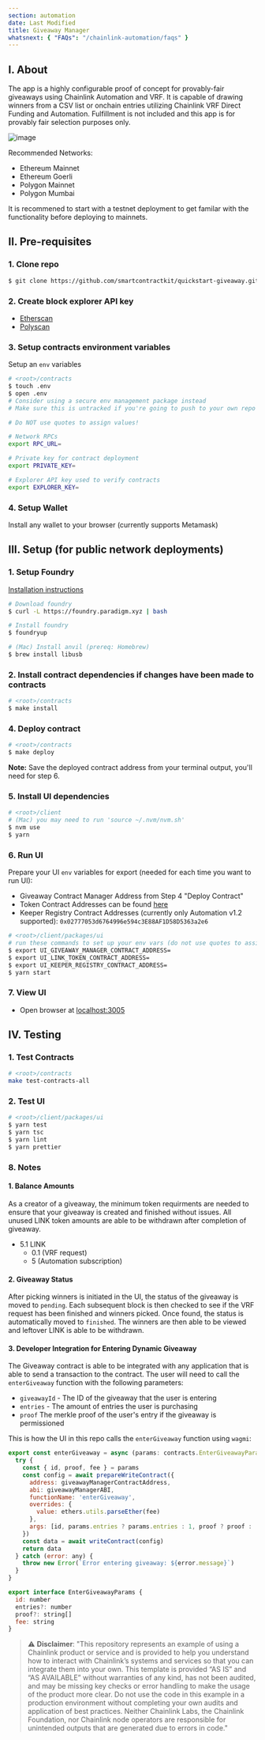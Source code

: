 ```yaml
---
section: automation
date: Last Modified
title: Giveaway Manager
whatsnext: { "FAQs": "/chainlink-automation/faqs" }
---
```


## I. About

The app is a highly configurable proof of concept for provably-fair giveaways using Chainlink Automation and VRF. It is capable of drawing winners from a CSV list or onchain entries utilizing Chainlink VRF Direct Funding and Automation. Fulfillment is not included and this app is for provably fair selection purposes only.

![image](https://i.imgur.com/lCIAVrR.png)

Recommended Networks:

- Ethereum Mainnet
- Ethereum Goerli
- Polygon Mainnet
- Polygon Mumbai

It is recommened to start with a testnet deployment to get familar with the functionality before deploying to mainnets.

## II. Pre-requisites

### 1. Clone repo

```bash
$ git clone https://github.com/smartcontractkit/quickstart-giveaway.git
```

### 2. Create block explorer API key

- [Etherscan](https://docs.etherscan.io/getting-started/viewing-api-usage-statistics)
- [Polyscan](https://docs.polygonscan.com/getting-started/viewing-api-usage-statistics)

### 3. Setup contracts environment variables

Setup an `env` variables

```bash
# <root>/contracts
$ touch .env
$ open .env
# Consider using a secure env management package instead
# Make sure this is untracked if you're going to push to your own repo
```

```bash
# Do NOT use quotes to assign values!

# Network RPCs
export RPC_URL=

# Private key for contract deployment
export PRIVATE_KEY=

# Explorer API key used to verify contracts
export EXPLORER_KEY=
```

### 4. Setup Wallet

Install any wallet to your browser (currently supports Metamask)

## III. Setup (for public network deployments)

### 1. Setup Foundry

[Installation instructions](https://book.getfoundry.sh/getting-started/installation)

```bash
# Download foundry
$ curl -L https://foundry.paradigm.xyz | bash

# Install foundry
$ foundryup

# (Mac) Install anvil (prereq: Homebrew)
$ brew install libusb
```

### 2. Install contract dependencies if changes have been made to contracts

```bash
# <root>/contracts
$ make install
```

### 4. Deploy contract

```bash
# <root>/contracts
$ make deploy
```

**Note:** Save the deployed contract address from your terminal output, you'll need for step 6.

### 5. Install UI dependencies

```bash
# <root>/client
# (Mac) you may need to run 'source ~/.nvm/nvm.sh'
$ nvm use
$ yarn
```

### 6. Run UI

Prepare your UI `env` variables for export (needed for each time you want to run UI):

- Giveaway Contract Manager Address from Step 4 "Deploy Contract"
- Token Contract Addresses can be found [here](https://docs.chain.link/resources/link-token-contracts)
- Keeper Registry Contract Addresses (currently only Automation v1.2 supported): `0x02777053d6764996e594c3E88AF1D58D5363a2e6`

```bash
# <root>/client/packages/ui
# run these commands to set up your env vars (do not use quotes to assign values):
$ export UI_GIVEAWAY_MANAGER_CONTRACT_ADDRESS=
$ export UI_LINK_TOKEN_CONTRACT_ADDRESS=
$ export UI_KEEPER_REGISTRY_CONTRACT_ADDRESS=
$ yarn start
```

### 7. View UI

- Open browser at [localhost:3005](localhost:3005)

## IV. Testing

### 1. Test Contracts

```bash
# <root>/contracts
make test-contracts-all
```

### 2. Test UI

```bash
# <root>/client/packages/ui
$ yarn test
$ yarn tsc
$ yarn lint
$ yarn prettier
```

### 8. Notes

#### 1. Balance Amounts

As a creator of a giveaway, the minimum token requirments are needed to ensure that your giveaway is created and finished without issues. All unused LINK token amounts are able to be withdrawn after completion of giveaway.

- 5.1 LINK
  - 0.1 (VRF request)
  - 5 (Automation subscription)

#### 2. Giveaway Status

After picking winners is initiated in the UI, the status of the giveaway is moved to `pending`. Each subsequent block is then checked to see if the VRF request has been finished and winners picked. Once found, the status is automatically moved to `finished`. The winners are then able to be viewed and leftover LINK is able to be withdrawn.

#### 3. Developer Integration for Entering Dynamic Giveaway

The Giveaway contract is able to be integrated with any application that is able to send a transaction to the contract. The user will need to call the `enterGiveaway` function with the following parameters:

- `giveawayId` - The ID of the giveaway that the user is entering
- `entries` - The amount of entries the user is purchasing
- `proof` The merkle proof of the user's entry if the giveaway is permissioned

This is how the UI in this repo calls the `enterGiveaway` function using `wagmi`:

```javascript
export const enterGiveaway = async (params: contracts.EnterGiveawayParams) => {
  try {
    const { id, proof, fee } = params
    const config = await prepareWriteContract({
      address: giveawayManagerContractAddress,
      abi: giveawayManagerABI,
      functionName: 'enterGiveaway',
      overrides: {
        value: ethers.utils.parseEther(fee)
      },
      args: [id, params.entries ? params.entries : 1, proof ? proof : []]
    })
    const data = await writeContract(config)
    return data
  } catch (error: any) {
    throw new Error(`Error entering giveaway: ${error.message}`)
  }
}

export interface EnterGiveawayParams {
  id: number
  entries?: number
  proof?: string[]
  fee: string
}
```

> :warning: **Disclaimer**: "This repository represents an example of using a Chainlink product or service and is provided to help you understand how to interact with Chainlink’s systems and services so that you can integrate them into your own. This template is provided “AS IS” and “AS AVAILABLE” without warranties of any kind, has not been audited, and may be missing key checks or error handling to make the usage of the product more clear. Do not use the code in this example in a production environment without completing your own audits and application of best practices. Neither Chainlink Labs, the Chainlink Foundation, nor Chainlink node operators are responsible for unintended outputs that are generated due to errors in code."
